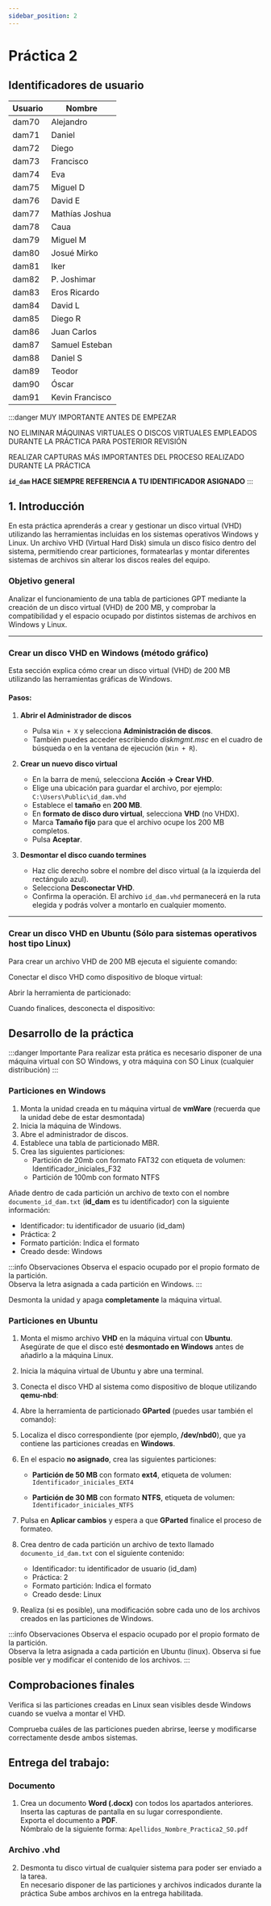 ```yaml
---
sidebar_position: 2
---
```




# Práctica 2

## Identificadores de usuario
| Usuario | Nombre |
|----------|---------|
| dam70 | Alejandro |
| dam71 | Daniel |
| dam72 | Diego |
| dam73 | Francisco |
| dam74 | Eva |
| dam75 | Miguel D |
| dam76 | David E |
| dam77 | Mathías Joshua |
| dam78 | Caua |
| dam79 | Miguel M |
| dam80 | Josué Mirko |
| dam81 | Iker |
| dam82 | P. Joshimar |
| dam83 | Eros Ricardo |
| dam84 | David L |
| dam85 | Diego R |
| dam86 | Juan Carlos |
| dam87 | Samuel Esteban |
| dam88 | Daniel S |
| dam89 | Teodor |
| dam90 | Óscar |
| dam91 | Kevin Francisco |


:::danger MUY IMPORTANTE ANTES DE EMPEZAR
   

NO ELIMINAR MÁQUINAS VIRTUALES O DISCOS VIRTUALES EMPLEADOS DURANTE LA PRÁCTICA PARA POSTERIOR REVISIÓN   

REALIZAR CAPTURAS MÁS IMPORTANTES DEL PROCESO REALIZADO DURANTE LA PRÁCTICA   

**`id_dam` HACE SIEMPRE REFERENCIA A TU IDENTIFICADOR ASIGNADO**
:::


## 1. Introducción

En esta práctica aprenderás a crear y gestionar un disco virtual (VHD) utilizando las herramientas incluidas en los sistemas operativos Windows y Linux. 
Un archivo VHD (Virtual Hard Disk) simula un disco físico dentro del sistema, 
permitiendo crear particiones, formatearlas y montar diferentes sistemas de archivos sin 
alterar los discos reales del equipo.

### Objetivo general
Analizar el funcionamiento de una tabla de particiones GPT 
mediante la creación de un disco virtual (VHD) de 200 MB, y comprobar la compatibilidad y el espacio ocupado por distintos sistemas de archivos en Windows y Linux.

---


### Crear un disco VHD en Windows (método gráfico)

Esta sección explica cómo crear un disco virtual (VHD) de 200 MB utilizando las herramientas gráficas de Windows. 

#### Pasos:

1. **Abrir el Administrador de discos**
   - Pulsa `Win + X` y selecciona **Administración de discos**.
   - También puedes acceder escribiendo *diskmgmt.msc* en el cuadro de búsqueda o en la ventana de ejecución (`Win + R`).

2. **Crear un nuevo disco virtual**
   - En la barra de menú, selecciona **Acción → Crear VHD**.
   - Elige una ubicación para guardar el archivo, por ejemplo:  
     `C:\Users\Public\id_dam.vhd`
   - Establece el **tamaño** en **200 MB**.
   - En **formato de disco duro virtual**, selecciona **VHD** (no VHDX).
   - Marca **Tamaño fijo** para que el archivo ocupe los 200 MB completos.
   - Pulsa **Aceptar**.


3. **Desmontar el disco cuando termines**
   - Haz clic derecho sobre el nombre del disco virtual (a la izquierda del rectángulo azul).
   - Selecciona **Desconectar VHD**.
   - Confirma la operación. El archivo `id_dam.vhd` permanecerá en la ruta elegida y podrás volver a montarlo en cualquier momento.

---

### Crear un disco VHD en Ubuntu (Sólo para sistemas operativos **host** tipo Linux)

Para crear un archivo VHD de 200 MB ejecuta el siguiente comando:

<TerminalBox command="qemu-img create -f vpc ~/id_dam.vhd 200M" />

Conectar el disco VHD como dispositivo de bloque virtual:

<TerminalBox command="sudo modprobe nbd max_part=1" />

<TerminalBox command="sudo qemu-nbd --connect=/dev/nbd0 ~/id_dam.vhd" />

Abrir la herramienta de particionado:

<TerminalBox command="sudo gparted /dev/nbd0" />

Cuando finalices, desconecta el dispositivo:

<TerminalBox command="sudo qemu-nbd --disconnect /dev/nbd0" />

## Desarrollo de la práctica
:::danger Importante
Para realizar esta prática es necesario disponer de una máquina virtual con SO Windows, y otra máquina con SO Linux (cualquier distribución)
:::

### Particiones en Windows
1. Monta la unidad creada en tu máquina virtual de **vmWare** (recuerda que la unidad debe de estar desmontada)
2. Inicia la máquina de Windows.
3. Abre el administrador de discos.
4. Establece una tabla de particionado MBR.
5. Crea las siguientes particiones: 
   - Partición de 20mb con formato FAT32 con etiqueta de volumen: Identificador_iniciales_F32
   - Partición de 100mb con formato NTFS

Añade dentro de cada partición un archivo de texto con el nombre `documento_id_dam.txt` (**id_dam** es tu identificador) con la siguiente información:
   - Identificador: tu identificador de usuario (id_dam)
   - Práctica: 2
   - Formato partición: Indica el formato
   - Creado desde: Windows

:::info Observaciones
Observa el espacio ocupado por el propio formato de la partición.   
Observa la letra asignada a cada partición en Windows.
:::

Desmonta la unidad y apaga **completamente** la máquina virtual.


### Particiones en Ubuntu

1. Monta el mismo archivo **VHD** en la máquina virtual con **Ubuntu**.  
   Asegúrate de que el disco esté **desmontado en Windows** antes de añadirlo a la máquina Linux.

2. Inicia la máquina virtual de Ubuntu y abre una terminal.

3. Conecta el disco VHD al sistema como dispositivo de bloque utilizando **qemu-nbd**:

<TerminalBox command="sudo modprobe nbd max_part=1" />
<TerminalBox command="sudo qemu-nbd --connect=/dev/nbd0 ~/id_dam.vhd" />

4. Abre la herramienta de particionado **GParted** (puedes usar también el comando):

<TerminalBox command="sudo gparted /dev/nbd0" />

5. Localiza el disco correspondiente (por ejemplo, **/dev/nbd0**), que ya contiene las particiones creadas en **Windows**.

6. En el espacio **no asignado**, crea las siguientes particiones:

   - **Partición de 50 MB** con formato **ext4**, etiqueta de volumen:  
     `Identificador_iniciales_EXT4`

   - **Partición de 30 MB** con formato **NTFS**, etiqueta de volumen:  
     `Identificador_iniciales_NTFS`

7. Pulsa en **Aplicar cambios** y espera a que **GParted** finalice el proceso de formateo.

8. Crea dentro de cada partición un archivo de texto llamado `documento_id_dam.txt` con el siguiente contenido:
   - Identificador: tu identificador de usuario (id_dam)
   - Práctica: 2
   - Formato partición: Indica el formato
   - Creado desde: Linux

9. Realiza (si es posible), una modificación sobre cada uno de los archivos creados en las particiones de Windows.

:::info Observaciones
Observa el espacio ocupado por el propio formato de la partición.   
Observa la letra asignada a cada partición en Ubuntu (linux).
Observa si fue posible ver y modificar el contenido de los archivos.
:::

## Comprobaciones finales
Verifica si las particiones creadas en Linux sean visibles desde Windows cuando se vuelva a montar el VHD.   

Comprueba cuáles de las particiones pueden abrirse, leerse y modificarse correctamente desde ambos sistemas.

## Entrega del trabajo:
   ### Documento
   1. Crea un documento **Word (.docx)** con todos los apartados anteriores.  
   Inserta las capturas de pantalla en su lugar correspondiente.  
   Exporta el documento a **PDF**.  
   Nómbralo de la siguiente forma: `Apellidos_Nombre_Practica2_SO.pdf`   

   ### Archivo .vhd
   2. Desmonta tu disco virtual de cualquier sistema para poder ser enviado a la tarea.   
   En necesario disponer de las particiones y archivos indicados durante la práctica 
   Sube ambos archivos en la entrega habilitada.  

<EntregaCard
  unidad="UT2 - Sistemas Operativos"
  title="Práctica 2. Particiones desde Linux y Windows"
  description="Necesario subir documento PDF y archivo id_dam.vhd"
  date="24-10-2025"
  time="23:30"
  link="https://aulasciclos2526.castillalamancha.es/mod/assign/view.php?id=642544"
/>